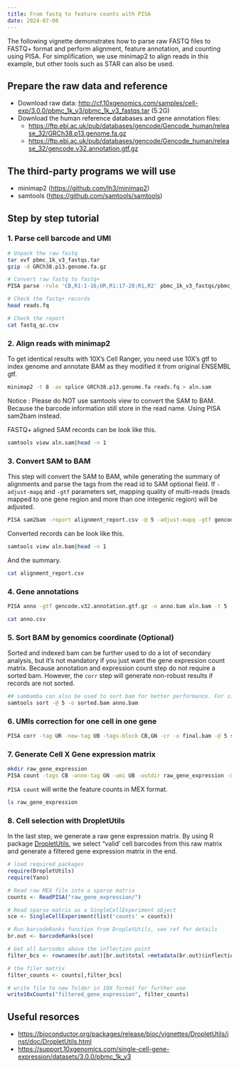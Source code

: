 ```yaml
---
title: From fastq to feature counts with PISA
date: 2024-07-08
---
```


The following vignette demonstrates how to parse raw FASTQ files to FASTQ+ format and perform alignment, feature annotation, and counting using PISA. For simplification, we use minimap2 to align reads in this example, but other tools such as STAR can also be used.

## Prepare the raw data and reference

-   Download raw data: <http://cf.10xgenomics.com/samples/cell-exp/3.0.0/pbmc_1k_v3/pbmc_1k_v3_fastqs.tar> (5.2G)
-   Download the human reference databases and gene annotation files:
    -   <https://ftp.ebi.ac.uk/pub/databases/gencode/Gencode_human/release_32/GRCh38.p13.genome.fa.gz>
    -   <https://ftp.ebi.ac.uk/pub/databases/gencode/Gencode_human/release_32/gencode.v32.annotation.gtf.gz>

## The third-party programs we will use

-   minimap2 (<https://github.com/lh3/minimap2>)
-   samtools (<https://github.com/samtools/samtools>)

## Step by step tutorial

### 1. Parse cell barcode and UMI

``` bash
# Unpack the raw fastq
tar xvf pbmc_1k_v3_fastqs.tar 
gzip -d GRCh38.p13.genome.fa.gz

# Convert raw fastq to fastq+
PISA parse -rule 'CB,R1:1-16;UR,R1:17-28;R1,R2' pbmc_1k_v3_fastqs/pbmc_1k_v3_S1_L001_R1_001.fastq.gz,pbmc_1k_v3_fastqs/pbmc_1k_v3_S1_L002_R1_001.fastq.gz pbmc_1k_v3_fastqs/pbmc_1k_v3_S1_L001_R2_001.fastq.gz,pbmc_1k_v3_fastqs/pbmc_1k_v3_S1_L002_R2_001.fastq.gz -nw -report fastq_qc.csv -1 reads.fq 
```

```bash
# Check the fastq+ records
head reads.fq
```
```bash
# Check the report
cat fastq_qc.csv
```

### 2. Align reads with minimap2

To get identical results with 10X's Cell Ranger, you need use 10X's gtf to index genome and annotate BAM as they modified it from original ENSEMBL gtf.

``` bash
minimap2 -t 8 -ax splice GRCh38.p13.genome.fa reads.fq > aln.sam
```

Notice : Please do NOT use samtools view to convert the SAM to BAM. Because the barcode information still store in the read name. Using PISA sam2bam instead.

FASTQ+ aligned SAM records can be look like this.

```bash
samtools view aln.sam|head -n 1
```

### 3. Convert SAM to BAM

This step will convert the SAM to BAM, while generating the summary of alignments and parse the tags from the read id to SAM optional field. If `-adjust-mapq` and `-gtf` parameters set, mapping quality of multi-reads (reads mapped to one gene region and more than one integenic region) will be adjusted.

``` bash
PISA sam2bam -report alignment_report.csv -@ 5 -adjust-mapq -gtf gencode.v32.annotation.gtf.gz -o aln.bam aln.sam
```

Converted records can be look like this.

```bash
samtools view aln.bam|head -n 1
```

And the summary.

```bash
cat alignment_report.csv
```

### 4. Gene annotations

``` bash
PISA anno -gtf gencode.v32.annotation.gtf.gz -o anno.bam aln.bam -t 5 -report anno.csv
```

```bash
cat anno.csv
```

### 5. Sort BAM by genomics coordinate (Optional)

Sorted and indexed bam can be further used to do a lot of secondary analysis, but it's not mandatory if you just want the gene expression count matrix. Because annotation and expression count step do not require a sorted bam. However, the `corr` step will generate non-robust results if records are not sorted.

``` bash
## sambamba can also be used to sort bam for better performance. For simplication, we use samtools here.
samtools sort -@ 5 -o sorted.bam anno.bam
```

### 6. UMIs correction for one cell in one gene

``` bash
PISA corr -tag UR -new-tag UB -tags-block CB,GN -cr -o final.bam -@ 5 sorted.bam
```

### 7. Generate Cell X Gene expression matrix

``` bash
mkdir raw_gene_expression
PISA count -tags CB -anno-tag GN -umi UB -outdir raw_gene_expression -@ 5 final.bam
```

`PISA count` will write the feature counts in MEX format.

```bash
ls raw_gene_expression
```

### 8. Cell selection with DropletUtils

In the last step, we generate a raw gene expression matrix. By using R package [DropletUtils](https://bioconductor.org/packages/release/bioc/vignettes/DropletUtils/inst/doc/DropletUtils.html), we select "valid' cell barcodes from this raw matrix and generate a filtered gene expression matrix in the end.

``` r
# load required packages
require(DropletUtils)
require(Yano)

# Read raw MEX file into a sparse matrix
counts <- ReadPISA("raw_gene_expression/")

# Read sparse matrix as a SingleCellExperiment object
sce <- SingleCellExperiment(list('counts' = counts))

# Run barcodeRanks function from DropletUtils, see ref for details
br.out <- barcodeRanks(sce)

# Get all barcodes above the inflection point
filter_bcs <- rownames(br.out)[br.out$total >metadata(br.out)$inflection]

# the filer matrix
filter_counts <- counts[,filter_bcs]

# write file to new folder in 10X format for further use
write10xCounts("filtered_gene_expression", filter_counts)
```

## Useful resorces

-   <https://bioconductor.org/packages/release/bioc/vignettes/DropletUtils/inst/doc/DropletUtils.html>
-   <https://support.10xgenomics.com/single-cell-gene-expression/datasets/3.0.0/pbmc_1k_v3>
